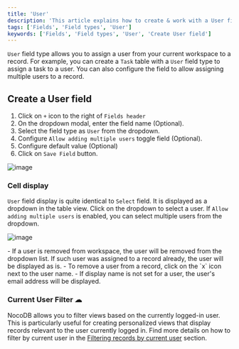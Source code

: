 ```yaml
---
title: 'User'
description: 'This article explains how to create & work with a User field.'
tags: ['Fields', 'Field types', 'User']
keywords: ['Fields', 'Field types', 'User', 'Create User field']
---
```


`User` field type allows you to assign a user from your current workspace to a record. For example, you can create a `Task` table with a `User` field type to assign a task to a user. You can also configure the field to allow assigning multiple users to a record.

## Create a User field
1. Click on `+` icon to the right of `Fields header`
2. On the dropdown modal, enter the field name (Optional).
3. Select the field type as `User` from the dropdown.
4. Configure `Allow adding multiple users` toggle field (Optional).
5. Configure default value (Optional)
6. Click on `Save Field` button.

![image](/img/v2/fields/types/user-field.png)

### Cell display
`User` field display is quite identical to `Select` field. It is displayed as a dropdown in the table view. Click on the dropdown to select a user. If `Allow adding multiple users` is enabled, you can select multiple users from the dropdown.

![image](/img/v2/fields/types/user-field-cell.png)

<Callout type="note">
- If a user is removed from workspace, the user will be removed from the dropdown list. If such user was assigned to a record already, the user will be displayed as is.
- To remove a user from a record, click on the `x` icon next to the user name.
- If display name is not set for a user, the user's email address will be displayed.
</Callout>

### Current User Filter ☁
NocoDB allows you to filter views based on the currently logged-in user. This is particularly useful for creating personalized views that display records relevant to the user currently logged in. Find more details on how to filter by current user in the [Filtering records by current user](/docs/product-docs/table-operations/filter#filter-by-current-user-) section.